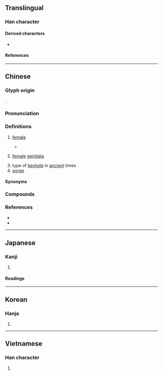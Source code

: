 {{also|牡}}
{{character info}}
==Translingual==

===Han character===
{{Han char|rn=93|rad=牛|as=02|sn=6|four=21510|canj=HQP|ids=⿰牛匕}}

====Derived characters====
* {{l|mul|[[𪊯]], [[𪀻]]([[𬸋]])}}

====References====
{{Han ref|kx=0697.020|dkj=19925|dj=1109.010|hdz=31800.040|uh=725D}}

----

==Chinese==
{{zh-forms}}

===Glyph origin===
{{Han etym}}
{{Han compound|牛|匕|c1=s|c2=p|t1=cattle|ls=psc}}.

===Pronunciation===
{{zh-pron
|m=pìn
|c=pan5,fan5
|mc=y
|oc=y
|cat=a,n
}}

===Definitions===
{{zh-hanzi}}

# {{lb|zh|of an [[animal]]}} [[female]]
#: {{zh-syn|雌}} <!-- modern Mandarin -->
#: {{zh-ant|牡}}
#* {{zh-x|王 曰：「古人 有 言 曰：『牝-雞 無 晨。』|The King says: "The ancients have said: 'The hen does not herald the dawn'."|CL|ref=Shujing}}
# {{lb|zh|literary}} [[female]] [[genitalia]]
# type of [[keyhole]] in [[ancient]] times
# [[gorge]]

====Synonyms====
{{zh-dial|陰戶}}

===Compounds===
{{zh-der|牝牡|牝雞晨鳴|父子同牝|牝雞無晨|牝雞牡鳴|牝雞司晨|牝朝|牝戶|牝瘧|牝牡驪黃|虛牝|騋牝}}

===References===
* {{R:twedu|A02488}}
* {{R:yue:mfccd}}

----

==Japanese==

===Kanji===
{{ja-kanji|grade=|rs=牛02}}

# {{rfdef|ja|sort=牛02}}

====Readings====
{{ja-readings
|goon=びん
|kanon=ひん
|kun=め, めす
}}

----

==Korean==

===Hanja===
{{ko-hanja|hangeul=빈|eumhun=|rv=bin|mr=pin|y=pin}}

# {{rfdef|ko|sort=牛02}}

----

==Vietnamese==

===Han character===
{{vi-readings|rs=牛02|reading=tẫn}}

# {{rfdef|vi|sort=牛02}}